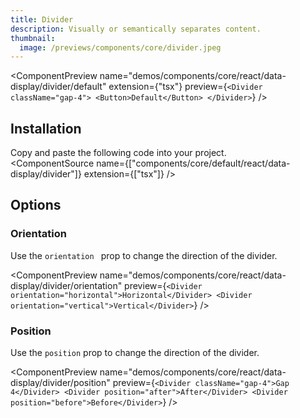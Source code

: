 ```yaml
---
title: Divider
description: Visually or semantically separates content.
thumbnail:
  image: /previews/components/core/divider.jpeg
---
```


<ComponentPreview
  name="demos/components/core/react/data-display/divider/default"
  extension={"tsx"}
  preview={`<Divider className="gap-4">
<Button>Default</Button>
</Divider>`}
/>

## Installation

Copy and paste the following code into your project.<br/>
  <ComponentSource
    name={["components/core/default/react/data-display/divider"]}
    extension={["tsx"]}
  />
  
## Options

### Orientation

Use the `orientation ` prop to change the direction of the divider.

<ComponentPreview
  name="demos/components/core/react/data-display/divider/orientation"
  preview={`<Divider orientation="horizontal">Horizontal</Divider>
<Divider orientation="vertical">Vertical</Divider>`}
/>

### Position

Use the `position` prop to change the direction of the divider.

<ComponentPreview
  name="demos/components/core/react/data-display/divider/position"
  preview={`<Divider className="gap-4">Gap 4</Divider>
<Divider position="after">After</Divider>
<Divider position="before">Before</Divider>`}
/>
